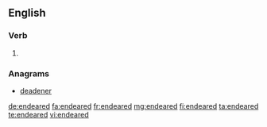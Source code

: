 ==English==

===Verb===
{{head|en|verb form}}

# {{en-past of|endear}}

===Anagrams===
* [[deadener#English|deadener]]

[[de:endeared]]
[[fa:endeared]]
[[fr:endeared]]
[[mg:endeared]]
[[fi:endeared]]
[[ta:endeared]]
[[te:endeared]]
[[vi:endeared]]